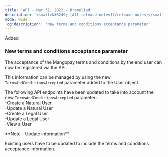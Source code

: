 ```yaml
---
title: 'API - Mar 31, 2022 - Bromeliad'  
description: '<small>&#8249; [All release notes](/release-notes)</small>'  
mode: wide  
'og:description': 'New terms and conditions acceptance parameter'  
---
```

  
  <div class="pill pill-green">Added</div> 
  
### New terms and conditions acceptance parameter  

The acceptance of the Mangopay terms and conditions by the end user can now be registered via the API.  

This information can be managed by using the new `TermsAndConditionsAccepted` parameter added to the User object.  

The following API endpoints have been updated to take into account the new `TermsAndConditionsAccepted` parameter:  
-Create a Natural User  
-Update a Natural User  
-Create a Legal User  
-Update a Legal User  
-View a User  

<Note>  
**Note – Update information** 
  
Existing users have to be updated to include the terms and conditions acceptance information.  
</Note>